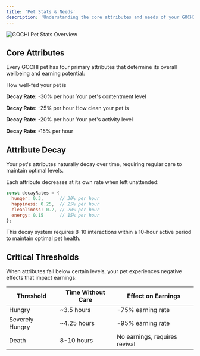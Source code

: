 ```yaml
---
title: 'Pet Stats & Needs'
description: 'Understanding the core attributes and needs of your GOCHI pet'
---
```


<Frame>
  <img src="/images/stats.jpg" alt="GOCHI Pet Stats Overview" />
</Frame>

## Core Attributes

Every GOCHI pet has four primary attributes that determine its overall wellbeing and earning potential:


<CardGroup cols={2}>
  <Card title="Hunger" icon="bowl-food">
    How well-fed your pet is

**Decay Rate:** -30% per hour
  </Card>
  <Card title="Happiness" icon="face-smile">
    Your pet's contentment level

**Decay Rate:** -25% per hour
  </Card>
  <Card title="Cleanliness" icon="shower">
    How clean your pet is

**Decay Rate:** -20% per hour
  </Card>
  <Card title="Energy" icon="bolt">
    Your pet's activity level

**Decay Rate:** -15% per hour
  </Card>
</CardGroup>

## Attribute Decay

<Note>
Your pet's attributes naturally decay over time, requiring regular care to maintain optimal levels.
</Note>

Each attribute decreases at its own rate when left unattended:

```javascript
const decayRates = {
  hunger: 0.3,      // 30% per hour
  happiness: 0.25,  // 25% per hour
  cleanliness: 0.2, // 20% per hour
  energy: 0.15      // 15% per hour
};
```

This decay system requires 8-10 interactions within a 10-hour active period to maintain optimal pet health.

## Critical Thresholds

When attributes fall below certain levels, your pet experiences negative effects that impact earnings:

| Threshold | Time Without Care | Effect on Earnings |
|-----------|-------------------|-------------------|
| Hungry | ~3.5 hours | -75% earning rate |
| Severely Hungry | ~4.25 hours | -95% earning rate |
| Death | 8-10 hours | No earnings, requires revival |
